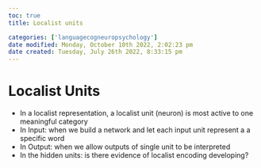 ```yaml
---
toc: true
title: Localist units

categories: ['languagecogneuropsychology']
date modified: Monday, October 10th 2022, 2:02:23 pm
date created: Tuesday, July 26th 2022, 8:33:15 pm
---
```


# Localist Units
- In a localist representation, a localist unit (neuron) is most active to one meaningful category
- In Input: when we build a network and let each input unit represent a a specific word
- In Output: when we allow outputs of single unit to be interpreted
- In the hidden units: is there evidence of localist encoding developing?



